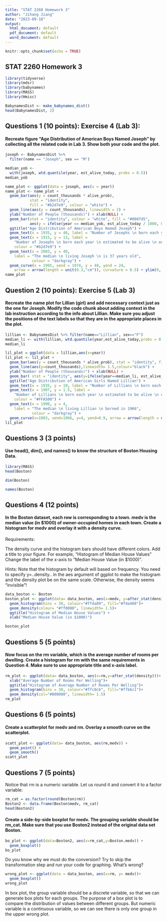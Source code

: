 ```yaml
---
title: "STAT 2260 Homework 3"
author: "Jihang Jiang"
date: "2023-09-18"
output:
  html_document: default
  pdf_document: default
  word_document: default
---
```


```r
knitr::opts_chunk$set(echo = TRUE)
```

## STAT 2260 Homework 3

```r
library(tidyverse)
library(mdsr)
library(babynames)
library(MASS)
library(Hmisc)
```

```r
BabynamesDist <- make_babynames_dist()
head(BabynamesDist, 2)
```

## Questions 1 (10 points): Exercise 4 (Lab 3):

#### Recreate figure "Age Distribution of American Boys Named Joseph" by collecting all the related code in Lab 3. Show both your code and the plot.

```r
joseph <- BabynamesDist %>% 
  filter(name == "Joseph", sex == "M")
```

```r
median_yob <-
  with(joseph, wtd.quantile(year, est_alive_today, probs = 0.5))
median_yob
```

```r
name_plot <- ggplot(data = joseph, aes(x = year))
name_plot <- name_plot +
  geom_bar(aes(y = count_thousands * alive_prob),
           stat = "identity", 
           fill = "#b2d7e9", colour = "white") + 
  geom_line(aes(y = count_thousands), linewidth = 2) +
  ylab("Number of People (thousands)") + xlab(NULL) +
  geom_bar(stat = "identity", colour = "white", fill = "#008fd5",
           aes(y = ifelse(year == median_yob, est_alive_today / 1000, 0))) +
  ggtitle("Age Distribution of American Boys Named Joseph") +
  geom_text(x = 1935, y = 40, label = "Number of Josephs \n born each year") +
  geom_text(x = 1915, y = 13, label =
    "Number of Josephs \n born each year \n estimated to be alive \n on 1/1/2014",
    colour = "#b2d7e9") +
  geom_text(x = 2003, y = 40,
    label = "The median \n living Joseph \n is 37 years old",
            colour = "darkgray") +
  geom_curve(x = 1995, xend = 1974, y = 40, yend = 24,
    arrow = arrow(length = unit(0.3,"cm")), curvature = 0.5) + ylim(0, 42)
name_plot
```

## Question 2 (10 points): Exercise 5 (Lab 3)

#### Recreate the name plot for Lillian (girl) and add necessary context just as the one for Joseph. Modify the code chunk about adding context in the lab instruction according to the info about Lillian. Make sure you adjust the positions of the text labels so that they are in the appropriate places in the plot.

```r
lillian <- BabynamesDist %>% filter(name=="Lillian", sex=="F")
median_li <- with(lillian, wtd.quantile(year,est_alive_today,probs = 0.5))
median_li
```

```r
lil_plot = ggplot(data = lillian,aes(x=year))
lil_plot <- lil_plot + 
  geom_bar(aes(y = count_thousands * alive_prob), stat = "identity", fill="#FFA500", colour="gray") +
  geom_line(aes(y=count_thousands),linewidth= 1.5,colour="black") +
  ylab("Number of People (thousands)") + xlab(NULL) +
  geom_bar( stat = "identity", aes(y=ifelse(year==median_li, est_alive_today/1000, 0))) + 
  ggtitle("Age Distribution of American Girls Named Lillian") +
  geom_text(x = 1935, y = 10, label = "Number of Lillians \n born each year", colour="black") +
  geom_text(x = 1907, y = 1.5, label =
    "Number of Lillians \n born each year \n estimated to be alive \n on 1/1/2014",
    colour = "#FFA500") +
  geom_text(x = 1990, y = 4,
    label = "The median \n living Lillian \n borned in 1966",
            colour = "darkgray") +
  geom_curve(x=1983, xend=1966, y=4, yend=0.9, arrow = arrow(length = unit(0.3,"cm")) , curvature = 0.5) 
lil_plot
```

## Questions 3 (3 points)

#### Use head(), dim(), and names() to know the structure of Boston Housing Data.

```r
library(MASS)
head(Boston)
```

```r
dim(Boston)
```

```r
names(Boston)
```

## Questions 4 (12 points)

#### In the Boston dataset, each row is corresponding to a town. medv is the median value (in \$1000) of owner-occupied homes in each town. Create a histogram for medv and overlay it with a density curve.

Requirements:

The density curve and the histogram bars should have different colors. Add a title to your figure. For example, "Histogram of Median House Values" Change the label of the x-axis to "Median House Value (in \$1000)".

Hints: Note that the histogram by default will based on frequency. You need to specify y=..density.. in the aes argument of ggplot to make the histogram and the density plot be on the same scale. Otherwise, the density seems "invisible"!

```r
data_boston <- Boston
boston_plot <- ggplot(data= data_boston, aes(x=medv, y=after_stat(density))) +
  geom_histogram(bins = 30, colour="#ffda89", fill="#f4a460")+
  geom_density(colour= "#ff0000", linewidth= 1.5)+
  ggtitle("Histogram of Median House Values") +
  xlab("Median House Value (in $1000)")

boston_plot

```

## Questions 5 (5 points)

#### Now focus on the rm variable, which is the average number of rooms per dwelling. Create a histogram for rm with the same requirements in Question 4. Make sure to use appropriate title and x-axis label.

```r
rm_plot <- ggplot(data= data_boston, aes(x=rm,y=after_stat(density)))+
  xlab("Average Number of Rooms Per Welling")+
  ggtitle("Histogram of Average Number of Rooms Per Welling")+
  geom_histogram(bins = 30, colour="#ffc0cb", fill="#ffb6c1")+
  geom_density(col="#800080", linewidth= 1.5)
rm_plot
```

## Questions 6 (5 points)

#### Create a scatterplot for medv and rm. Overlay a smooth curve on the scatterplot.

```r
scatt_plot <- ggplot(data= data_boston, aes(rm,medv)) + 
  geom_point() +
  geom_smooth()
scatt_plot
```

## Questions 7 (5 points)

Notice that rm is a numeric variable. Let us round it and convert it to a factor variable:

```r
rm_cat = as.factor(round(Boston$rm))
Boston2 <- data.frame(Boston$medv, rm_cat)
head(Boston2)
```

#### Create a side-by-side boxplot for medv. The grouping variable should be rm_cat. Make sure that you use Boston2 instead of the original data set Boston.

```r
bo_plot <- ggplot(data=Boston2, aes(x=rm_cat,y=Boston.medv)) +
  geom_boxplot() 
bo_plot
```

Do you know why we must do the conversion? Try to skip the transformation step and run your code for graphing. What's wrong?

```r
wrong_plot <- ggplot(data = data_boston, aes(x=rm, y= medv))+
  geom_boxplot()
wrong_plot
```

In box plot, the group variable should be a discrete variable, so that we can generate box plots for each groups. The purpose of a box plot is to compare the distribution of values between different groups. But numeric variable is a continuous variable, so we can see there is only one group in the upper wrong plot.
